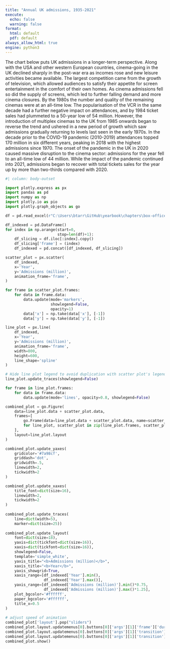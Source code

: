 ```yaml
---
title: "Annual UK admissions, 1935-2021"
execute: 
  echo: false
  warning: false
format:
  html: default
  pdf: default
always_allow_html: true
engine: python3
---
```


The chart below puts UK admissions in a longer-term perspective. Along with the USA and other western European countries, cinema-going in the UK declined sharply in the post-war era as incomes rose and new leisure activities became available. The largest competition came from the growth of television, which allowed audiences to satisfy their appetite for screen entertainment in the comfort of their own homes. As cinema admissions fell so did the supply of screens, which led to further falling demand and more cinema closures. By the 1980s the number and quality of the remaining cinemas were at an all-time low. The popularisation of the VCR in the same decade had a further negative impact on attendances, and by 1984 ticket sales had plummeted to a 50-year low of 54 million. However, the introduction of multiplex cinemas to the UK from 1985 onwards began to reverse the trend and ushered in a new period of growth which saw admissions gradually returning to levels last seen in the early 1970s. In the decade prior to the COVID-19 pandemic (2010-2019) attendances topped 170 million in six different years, peaking in 2018 with the highest admissions since 1970. The onset of the pandemic in the UK in 2020 caused massive disruption to the cinema sector: admissions for the year fell to an all-time low of 44 million. While the impact of the pandemic continued into 2021, admissions began to recover with total tickets sales for the year up by more than two-thirds compared with 2020.

```python
#| column: body-outset

import plotly.express as px
import pandas as pd
import numpy as np
import plotly.io as pio
import plotly.graph_objects as go

df = pd.read_excel(r"C:\Users\btarr\GitHub\yearbook\chapters\box-office\data\bfi-yearbook-2022-uk-box-office-2021.xlsx", sheet_name = "F3", skiprows = [0, 89])

df_indexed = pd.DataFrame()
for index in np.arange(start=0,
                       stop=len(df)+1):
    df_slicing = df.iloc[:index].copy()
    df_slicing['frame'] = (index)
    df_indexed = pd.concat([df_indexed, df_slicing])

scatter_plot = px.scatter(
    df_indexed,
    x='Year',
    y='Admissions (million)',
    animation_frame='frame',
)

for frame in scatter_plot.frames:
    for data in frame.data:
        data.update(mode='markers',
                    showlegend=False,
                    opacity=1)
        data['x'] = np.take(data['x'], [-1])
        data['y'] = np.take(data['y'], [-1])

line_plot = px.line(
    df_indexed,
    x='Year',
    y='Admissions (million)',
    animation_frame='frame',
    width=800,
    height=600,
    line_shape='spline'
)

# Hide line plot legend to avoid duplication with scatter plot's legend
line_plot.update_traces(showlegend=False)  

for frame in line_plot.frames:
    for data in frame.data:
        data.update(mode='lines', opacity=0.8, showlegend=False)

combined_plot = go.Figure(
    data=line_plot.data + scatter_plot.data,
    frames=[
        go.Frame(data=line_plot.data + scatter_plot.data, name=scatter_plot.name)
        for line_plot, scatter_plot in zip(line_plot.frames, scatter_plot.frames)
    ],
    layout=line_plot.layout
)

combined_plot.update_yaxes(
    gridcolor='#7a98cf',
    griddash='dot',
    gridwidth=.5,
    linewidth=2,
    tickwidth=2
)

combined_plot.update_xaxes(
    title_font=dict(size=16),
    linewidth=2,
    tickwidth=2
)
 
combined_plot.update_traces(
    line=dict(width=5),
    marker=dict(size=25))
 
combined_plot.update_layout(
    font=dict(size=18),
    yaxis=dict(tickfont=dict(size=16)),
    xaxis=dict(tickfont=dict(size=16)),
    showlegend=False,
    template='simple_white',
    yaxis_title="<b>Admissions (million)</b>",
    xaxis_title="<b>Year</b>",
    yaxis_showgrid=True,
    xaxis_range=[df_indexed['Year'].min(),
                 df_indexed['Year'].max()],
    yaxis_range=[df_indexed['Admissions (million)'].min()*0.75,
                 df_indexed['Admissions (million)'].max()*1.25],
    plot_bgcolor='#ffffff',
    paper_bgcolor='#ffffff',
    title_x=0.5
)
 
# adjust speed of animation
combined_plot['layout'].pop("sliders")
combined_plot.layout.updatemenus[0].buttons[0]['args'][1]['frame']['duration'] = 120
combined_plot.layout.updatemenus[0].buttons[0]['args'][1]['transition']['duration'] = 50
combined_plot.layout.updatemenus[0].buttons[0]['args'][1]['transition']['redraw'] = False
combined_plot.show()
```